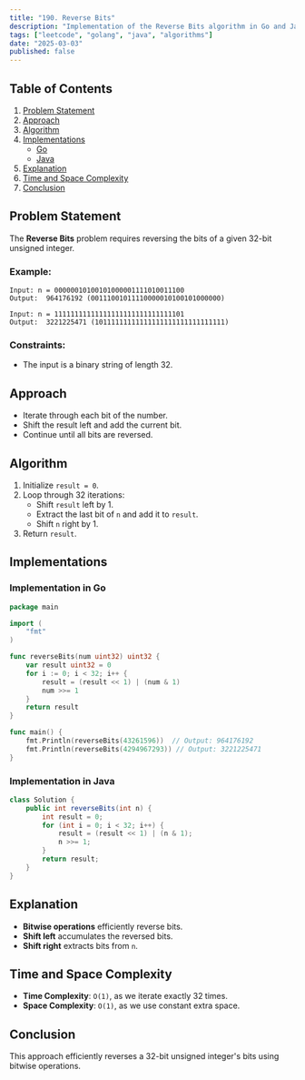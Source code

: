 ```yaml
---
title: "190. Reverse Bits"
description: "Implementation of the Reverse Bits algorithm in Go and Java."
tags: ["leetcode", "golang", "java", "algorithms"]
date: "2025-03-03"
published: false
---
```


## Table of Contents

1. [Problem Statement](#problem-statement)
2. [Approach](#approach)
3. [Algorithm](#algorithm)
4. [Implementations](#implementations)
   - [Go](#implementation-in-go)
   - [Java](#implementation-in-java)
5. [Explanation](#explanation)
6. [Time and Space Complexity](#time-and-space-complexity)
7. [Conclusion](#conclusion)

## Problem Statement

The **Reverse Bits** problem requires reversing the bits of a given 32-bit unsigned integer.

### Example:

```
Input: n = 00000010100101000001111010011100
Output:  964176192 (00111001011110000010100101000000)
```

```
Input: n = 11111111111111111111111111111101
Output:  3221225471 (10111111111111111111111111111111)
```

### Constraints:

- The input is a binary string of length 32.

## Approach

- Iterate through each bit of the number.
- Shift the result left and add the current bit.
- Continue until all bits are reversed.

## Algorithm

1. Initialize `result = 0`.
2. Loop through 32 iterations:
   - Shift `result` left by 1.
   - Extract the last bit of `n` and add it to `result`.
   - Shift `n` right by 1.
3. Return `result`.

## Implementations

### Implementation in Go

```go
package main

import (
    "fmt"
)

func reverseBits(num uint32) uint32 {
    var result uint32 = 0
    for i := 0; i < 32; i++ {
        result = (result << 1) | (num & 1)
        num >>= 1
    }
    return result
}

func main() {
    fmt.Println(reverseBits(43261596))  // Output: 964176192
    fmt.Println(reverseBits(4294967293)) // Output: 3221225471
}
```

### Implementation in Java

```java
class Solution {
    public int reverseBits(int n) {
        int result = 0;
        for (int i = 0; i < 32; i++) {
            result = (result << 1) | (n & 1);
            n >>= 1;
        }
        return result;
    }
}
```

## Explanation

- **Bitwise operations** efficiently reverse bits.
- **Shift left** accumulates the reversed bits.
- **Shift right** extracts bits from `n`.

## Time and Space Complexity

- **Time Complexity**: `O(1)`, as we iterate exactly 32 times.
- **Space Complexity**: `O(1)`, as we use constant extra space.

## Conclusion

This approach efficiently reverses a 32-bit unsigned integer's bits using bitwise operations.
